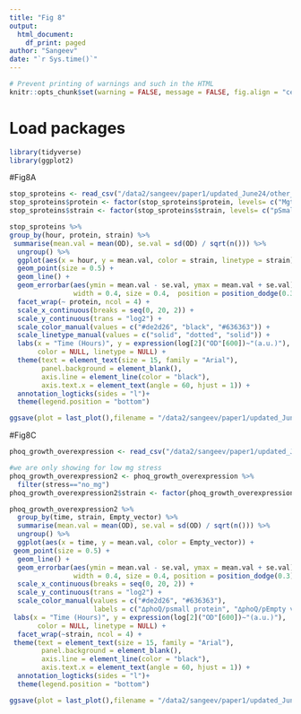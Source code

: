 ```yaml
---
title: "Fig 8"
output: 
  html_document:
    df_print: paged
author: "Sangeev"
date: "`r Sys.time()`"
---
```


<style type="text/css">
.main-container {
  max-width: 1500px;
  margin-left: auto;
  margin-right: auto;
}
</style>

```r
# Prevent printing of warnings and such in the HTML
knitr::opts_chunk$set(warning = FALSE, message = FALSE, fig.align = "center", eval = FALSE)
```

# Load packages
```r
library(tidyverse)
library(ggplot2)
```

#Fig8A
```r

stop_sproteins <- read_csv("/data2/sangeev/paper1/updated_June24/other_analysis/dataframe/overexpression_small_proteins_stop.csv")
stop_sproteins$protein <- factor(stop_sproteins$protein, levels= c("MgtS", "MgrB",  "PmrR", "YmiA", "YoaI", "YkgS", "DinQ"))
stop_sproteins$strain <- factor(stop_sproteins$strain, levels= c("pSmall",  "pStop", "pEmpty"),  labels = c("Wild-type/pSmall protein", "Wild-type/pSmall protein (ATG→TAA)", "Wild-type/pEmpty vector"))

stop_sproteins %>% 
group_by(hour, protein, strain) %>% 
 summarise(mean.val = mean(OD), se.val = sd(OD) / sqrt(n())) %>%
  ungroup() %>% 
  ggplot(aes(x = hour, y = mean.val, color = strain, linetype = strain)) +  # Add linetype aesthetic
  geom_point(size = 0.5) +
  geom_line() +  
  geom_errorbar(aes(ymin = mean.val - se.val, ymax = mean.val + se.val),
                width = 0.4, size = 0.4,  position = position_dodge(0.3)) +
  facet_wrap(~ protein, ncol = 4) +
  scale_x_continuous(breaks = seq(0, 20, 2)) +
  scale_y_continuous(trans = "log2") +
  scale_color_manual(values = c("#de2d26", "black", "#636363")) +
  scale_linetype_manual(values = c("solid", "dotted", "solid")) +
  labs(x = "Time (Hours)", y = expression(log[2]("OD"[600])~"(a.u.)"),
       color = NULL, linetype = NULL) +
  theme(text = element_text(size = 15, family = "Arial"),
        panel.background = element_blank(),
        axis.line = element_line(color = "black"),
        axis.text.x = element_text(angle = 60, hjust = 1)) +
  annotation_logticks(sides = "l")+
  theme(legend.position = "bottom")

ggsave(plot = last_plot(),filename = "/data2/sangeev/paper1/updated_June24/figures/Fig8A.png", width = 9, height = 4, units = "in", dpi = 600)
```

#Fig8C
```r
phoq_growth_overexpression <- read_csv("/data2/sangeev/paper1/updated_June24/other_analysis/dataframe/phoQ_repeat.csv")

#we are only showing for low mg stress
phoq_growth_overexpression2 <- phoq_growth_overexpression %>% 
  filter(stress=="no_mg")
phoq_growth_overexpression2$strain <- factor(phoq_growth_overexpression2$strain, levels= c("MgtS", "MgrB",  "PmrR", "YmiA", "YoaI", "YkgS", "DinQ"))

phoq_growth_overexpression2 %>%
  group_by(time, strain, Empty_vector) %>%
  summarise(mean.val = mean(OD), se.val = sd(OD) / sqrt(n())) %>%
  ungroup() %>%
  ggplot(aes(x = time, y = mean.val, color = Empty_vector)) +
 geom_point(size = 0.5) +
  geom_line() +
  geom_errorbar(aes(ymin = mean.val - se.val, ymax = mean.val + se.val), 
                width = 0.4, size = 0.4, position = position_dodge(0.3)) +
  scale_x_continuous(breaks = seq(0, 20, 2)) +
  scale_y_continuous(trans = "log2") +
  scale_color_manual(values = c("#de2d26", "#636363"), 
                     labels = c("∆phoQ/psmall protein", "∆phoQ/pEmpty vector")) +
 labs(x = "Time (Hours)", y = expression(log[2]("OD"[600])~"(a.u.)"),
       color = NULL, linetype = NULL) +
  facet_wrap(~strain, ncol = 4) +
 theme(text = element_text(size = 15, family = "Arial"),
        panel.background = element_blank(),
        axis.line = element_line(color = "black"),
        axis.text.x = element_text(angle = 60, hjust = 1)) +
  annotation_logticks(sides = "l")+
  theme(legend.position = "bottom")

ggsave(plot = last_plot(),filename = "/data2/sangeev/paper1/updated_June24/figures/Fig8C.png", width = 8, height = 4, units = "in", dpi = 600)
```
